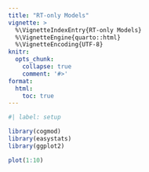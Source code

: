 ```yaml
---
title: "RT-only Models"
vignette: >
  %\VignetteIndexEntry{RT-only Models}
  %\VignetteEngine{quarto::html}
  %\VignetteEncoding{UTF-8}
knitr:
  opts_chunk:
    collapse: true
    comment: '#>'
format: 
  html:
    toc: true
---
```


```r
#| label: setup

library(cogmod)
library(easystats)
library(ggplot2)
```

```r
plot(1:10)
```
